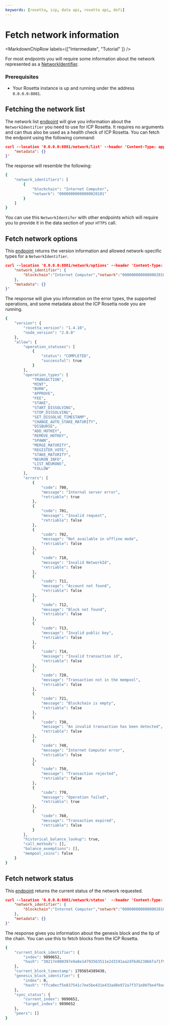 ```yaml
---
keywords: [rosetta, icp, data api, rosetta api, defi]
---
```



# Fetch network information

<MarkdownChipRow labels={["Intermediate", "Tutorial"  ]} />



For most endpoints you will require some information about the network represented as a [NetworkIdentifier](https://www.rosetta-api.org/docs/models/NetworkIdentifier.html).

### Prerequisites

- Your Rosetta instance is up and running under the address `0.0.0.0:8081`.

## Fetching the network list

The network list [endpoint](https://www.rosetta-api.org/docs/NetworkApi.html#networklist) will give you information about the `NetworkIdentifier` you need to use for ICP Rosetta. It requires no arguments and can thus also be used as a health check of ICP Rosetta. You can fetch the endpoint using the following command:

```json
curl --location '0.0.0.0:8081/network/list' --header 'Content-Type: application/json' --data '{
    "metadata": {}
}'
```

The response will resemble the following:

```bash
{
    "network_identifiers": [
        {
            "blockchain": "Internet Computer",
            "network": "00000000000000020101"
        }
    ]
}
```

You can use this `NetworkIdentifer` with other endpoints which will require you to provide it in the data section of your `HTTPS` call.

## Fetch network options
This [endpoint](https://www.rosetta-api.org/docs/NetworkApi.html#networkoptions) returns the version information and allowed network-specific types for a `NetworkIdentifier`.

```json
curl --location '0.0.0.0:8081/network/options' --header 'Content-Type: application/json' --data '{
    "network_identifier": {
        "blockchain":"Internet Computer","network":"00000000000000020101"
    },
    "metadata": {}
}'
```

The response will give you information on the error types, the supported operations, and some metadata about the ICP Rosetta node you are running.

```bash
{
    "version": {
        "rosetta_version": "1.4.10",
        "node_version": "2.0.0"
    },
    "allow": {
        "operation_statuses": [
            {
                "status": "COMPLETED",
                "successful": true
            }
        ],
        "operation_types": [
            "TRANSACTION",
            "MINT",
            "BURN",
            "APPROVE",
            "FEE",
            "STAKE",
            "START_DISSOLVING",
            "STOP_DISSOLVING",
            "SET_DISSOLVE_TIMESTAMP",
            "CHANGE_AUTO_STAKE_MATURITY",
            "DISBURSE",
            "ADD_HOTKEY",
            "REMOVE_HOTKEY",
            "SPAWN",
            "MERGE_MATURITY",
            "REGISTER_VOTE",
            "STAKE_MATURITY",
            "NEURON_INFO",
            "LIST_NEURONS",
            "FOLLOW"
        ],
        "errors": [
            {
                "code": 700,
                "message": "Internal server error",
                "retriable": true
            },
            {
                "code": 701,
                "message": "Invalid request",
                "retriable": false
            },
            {
                "code": 702,
                "message": "Not available in offline mode",
                "retriable": false
            },
            {
                "code": 710,
                "message": "Invalid NetworkId",
                "retriable": false
            },
            {
                "code": 711,
                "message": "Account not found",
                "retriable": false
            },
            {
                "code": 712,
                "message": "Block not found",
                "retriable": false
            },
            {
                "code": 713,
                "message": "Invalid public key",
                "retriable": false
            },
            {
                "code": 714,
                "message": "Invalid transaction id",
                "retriable": false
            },
            {
                "code": 720,
                "message": "Transaction not in the mempool",
                "retriable": false
            },
            {
                "code": 721,
                "message": "Blockchain is empty",
                "retriable": false
            },
            {
                "code": 730,
                "message": "An invalid transaction has been detected",
                "retriable": false
            },
            {
                "code": 740,
                "message": "Internet Computer error",
                "retriable": false
            },
            {
                "code": 750,
                "message": "Transaction rejected",
                "retriable": false
            },
            {
                "code": 770,
                "message": "Operation failed",
                "retriable": true
            },
            {
                "code": 760,
                "message": "Transaction expired",
                "retriable": false
            }
        ],
        "historical_balance_lookup": true,
        "call_methods": [],
        "balance_exemptions": [],
        "mempool_coins": false
    }
}

```

## Fetch network status
This [endpoint](https://www.rosetta-api.org/docs/NetworkApi.html#networkstatus) returns the current status of the network requested.

```json
curl --location '0.0.0.0:8081/network/status'  --header 'Content-Type: application/json' --data '{
    "network_identifier": {
        "blockchain":"Internet Computer","network":"00000000000000020101"
    },
    "metadata": {}
}'
```
The response gives you information about the genesis block and the tip of the chain. You can use this to fetch blocks from the ICP Rosetta.
``` bash
{
    "current_block_identifier": {
        "index": 9890652,
        "hash": "30217e980397e9a8e14793563511e2d3191aa2df6d623866fa71f967e2ce3f08"
    },
    "current_block_timestamp": 1705654389430,
    "genesis_block_identifier": {
        "index": 0,
        "hash": "ffca0ecf5e837541c7ee5be431e433ad8e972a7f371e86fbe4f8ad646c7cbcea"
    },
    "sync_status": {
        "current_index": 9890652,
        "target_index": 9890652
    },
    "peers": []
}
```